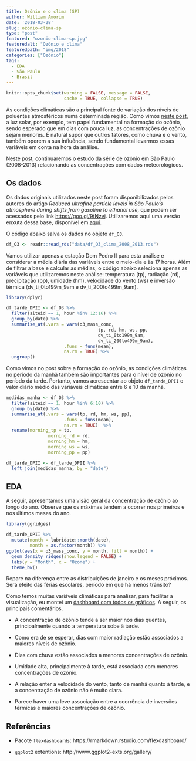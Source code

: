 ```yaml
---
title: Ozônio e o clima (SP)
author: William Amorim
date: '2018-03-28'
slug: ozonio-clima-sp
type: "post"
featured: "ozonio-clima-sp.jpg"
featuredalt: "Ozônio e clima"
featuredpath: "img/2018"
categories: ["Ozônio"]
tags:
  - EDA
  - São Paulo
  - Brasil 
---
```


```r
knitr::opts_chunk$set(warning = FALSE, message = FALSE,
                      cache = TRUE, collapse = TRUE)
```

As condições climáticas são a principal fonte de variação dos níveis de poluentes atmosféricos numa determinada região. Como vimos [neste  post](https://www.rpollution.com/blog/o-ciclo-do-ozonio/), a luz solar, por exemplo, tem papel fundamental na formação do ozônio, sendo esperado que em dias com pouca luz, as concentrações de ozônio sejam menores. É natural supor que outros fatores, como chuva e o vento, também operem a sua influência, sendo fundamental levarmos essas variáveis em conta na hora da análise.

Neste post, continuaremos o estudo da série de ozônio em São Paulo (2008-2013) relacionando as concentrações com dados meteorológicos.

## Os dados

Os dados originais utilizados neste post foram disponibilizados pelos autores do artigo *Reduced ultrafine particle levels in São Paulo's atmosphere during shifts from gasoline to ethanol use*, que podem ser acessados pelo link [https://goo.gl/9tNzvj](https://goo.gl/9tNzvj). Utilizaremos aqui uma versão enxuta dessa base, disponível em [aqui](https://github.com/williamorim/Rpollution-blog/tree/master/content/blog/data). 

O código abaixo salva os dados no objeto `df_O3`.

```r
df_O3 <- readr::read_rds("data/df_O3_clima_2008_2013.rds")
```

Vamos utilizar apenas a estação Dom Pedro II para esta análise e considerar a média diária das variáveis entre o meio-dia e às 17 horas. Além de filtrar a base e calcular as médias, o código abaixo seleciona apenas as variáveis que utilizaremos neste análise: temperatura (tp), radiação (rd), precipitação (pp), umidade (hm), velocidade do vento (ws) e inversão térmica (dv_ti_0to199m_9am e dv_ti_200to499m_9am).

```r
library(dplyr)

df_tarde_DPII <- df_O3 %>%
  filter(siteid == 1, hour %in% 12:16) %>% 
  group_by(date) %>%
  summarise_at(.vars = vars(o3_mass_conc, 
                                   tp, rd, hm, ws, pp,
                                   dv_ti_0to199m_9am, 
                                   dv_ti_200to499m_9am),
                      .funs = funs(mean),
                      na.rm = TRUE) %>% 
  ungroup()
```

Como vimos no post sobre a formação do ozônio, as condições climáticas no período da manhã também são importantes para o nível de ozônio no período da tarde. Portanto, vamos acrescentar ao objeto `df_tarde_DPII` o valor diário médio das variáveis climáticas entre 6 e 10 da manhã.

```r
medidas_manha <- df_O3 %>%
  filter(siteid == 1, hour %in% 6:10) %>% 
  group_by(date) %>%
  summarise_at(.vars = vars(tp, rd, hm, ws, pp),
                      .funs = funs(mean),
                      na.rm = TRUE)  %>%
  rename(morning_tp = tp,
                morning_rd = rd,
                morning_hm = hm,
                morning_ws = ws,
                morning_pp = pp)

df_tarde_DPII <- df_tarde_DPII %>%  
  left_join(medidas_manha, by = "date")

```

## EDA

A seguir, apresentamos uma visão geral da concentração de ozônio ao longo do ano. Observe que os máximas tendem a ocorrer nos primeiros e nos últimos meses do ano.

```r
library(ggridges)

df_tarde_DPII %>%
  mutate(month = lubridate::month(date),
         month = as.factor(month)) %>% 
ggplot(aes(x = o3_mass_conc, y = month, fill = month)) + 
  geom_density_ridges(show.legend = FALSE) +
  labs(y = "Month", x = "Ozone") +
  theme_bw()
```

Repare na diferença entre as distribuições de janeiro e os meses próximos. Será efeito das férias escolares, período em que há menos trânsito?

Como temos muitas variáveis climáticas para analisar, para facilitar a visualização, eu montei um [dashboard com todos os gráficos](/flexdashboards/ozonio-clima-sp/dash-ozonio-clima-sp.html). A seguir, os principais comentários.

- A concentração de ozônio tende a ser maior nos dias quentes, principalmente quando a temperatura sobe à tarde.

- Como era de se esperar, dias com maior radiação estão associados a maiores níveis de ozônio.

- Dias com chuva estão associados a menores concentrações de ozônio.

- Umidade alta, principalmente à tarde, está associada com menores concentrações de ozônio.

- A relação enter a velocidade do vento, tanto de manhã quanto à tarde, e a concentração de ozônio não é muito clara.

- Parece haver uma leve associação entre a ocorrência de inversões térmicas e maiores concentrações de ozônio.

## Referências

- Pacote `flexdashboards`: https://rmarkdown.rstudio.com/flexdashboard/

- `ggplot2` extentions: http://www.ggplot2-exts.org/gallery/

